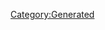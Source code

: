 {{Texts/Music
 |ID=5
 |MusicName=私の彼はパイロット
 |OfficialName=私の彼はパイロット
 |VocalName=ランカ・リー＝中島愛
 |VocalNameLF=ランカ・リー＝中島愛
 |Description=作品：マクロスF

歌手：ランカ・リー＝中島愛

作詞：阿佐茜
作曲：羽田健太郎
 |BuyURL=https://recochoku.jp/song/S22001448/
 |StoryDesc=ミス・マクロス・フロンティアの舞台上で、
自分の出番を待ちながら緊張を隠せずにいるランカ。

しかし自分の夢のため、歌が好きだという想いをこめ、
かのリン・ミンメイの名曲を歌い始めた。
ここから彼女のシンデレラストーリーが始まる！
 |StoryTitle=「ランカ・リーです、よろしくお願いします！」
 |BannerId=3
 |AnmStoreURL=https://anime.dmkt-sp.jp/animestore/ci_pc?workId=20494
}}
[[Category:Generated]]
